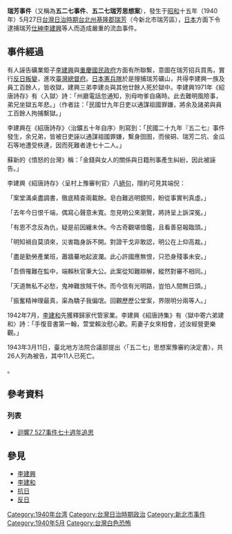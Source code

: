 {{expand|time=2010-09-18T07:12:31+00:00}}
{{refimprove|time=2010-09-18T07:12:31+00:00}}

'''瑞芳事件'''（又稱為'''五二七事件'''、'''五二七瑞芳思想案'''），發生于[[昭和|昭和]]十五年（1940年）5月27日[[台灣日治時期|台灣日治時期]][[台北州|台北州]][[基隆郡|基隆郡]][[瑞芳區|瑞芳]]（今新北市瑞芳區），[[日本|日本]]方面下令逮捕瑞芳[[仕紳|仕紳]][[李建興|李建興]]等人而造成嚴重的流血事件。

==事件經過==
有人誣告礦業鉅子[[李建興|李建興]]與[[重慶國民政府|重慶國民政府]]方面有所聯繫，意圖在瑞芳招兵買馬，實行[[反日|反日]][[叛變|叛變]]，進攻[[臺灣總督府|臺灣總督府]]。[[日本|日本]][[憲兵隊|憲兵隊]]於是搜捕瑞芳礦山，共得李建興一族及員工百餘人，皆收獄，建興三弟李建炎與其他廿餘人死於獄中。李建興1971年《紹唐詩存》有〈入獄〉詩：「州廳電話忽通知，別母吻爹自痛時。此去難明風險事，弟兄坐獄五年悲。」（作者註：「民國廿九年日吏以通謀祖國罪嫌，將余及諸弟與員工百餘人拘捕繫獄。」{{r|李1|page=31}}

李建興在《紹唐詩存》〈治鑛五十年自序〉則寫到：「民國二十九年『五二七』事件發生，余兄弟，皆被日吏誣以通謀祖國罪嫌，繫身囹圄，而侯硐、瑞芳二坑、金瓜石等地遭受柣連，因而死難者達七十二人。」{{r|李1|page=138}}

蘇新的《憤怒的台灣》稱：「金錢與女人的關係與日籍刑事產生糾紛，因此被誣告。」{{r|蘇|page=94}}

李建興《紹唐詩存》〈呈村上豫審判官〉八[[絕句|絕句]]，隱約可見其端倪：

「案堂滿桌盡調書，徹底精查兩載餘。皂白難逃明鏡照，盼從事實判真虛。」

「去年今日恨千端，偶寫心聲意未寬。忽見明公來瀏覽，將詩呈上訴深冤。」

「有恩不念反為仇，疑是前因纏未休。今古奇觀堪借鑑，且看善惡報臨頭。」

「明知禍自莫須來，災害臨身訴不開。對證干戈非敢認，明公在上仰高裁。」

「盡是勤勞產業班，蕭牆驀地起波瀾。此心許國應無恨，只恐身殘事未安。」

「吾儕罹難在監中，端賴秋官秉大公。此案從知難辯解，縱然對審不相同。」

「天道無私不必愁，鬼神難放賊干休。而今信有光明路，豈怕人間無日頭。」

「振奮精神理最真，渠為驕子我偏氓。回觀歷歷公堂案，界限明分兩等人。」{{r|李1|page=52}}

1942年7月，[[李建和|李建和]]先獲釋歸家代管家業{{r|李2|page=2}}。李建興《紹唐詩集》有〈獄中寄六弟建和〉詩：「手復音書第一翰，萱堂賴汝慰心歡。荊妻子女來相會，述汝經營更樂觀。」{{r|李1|page=51}}

1943年3月11日，臺北地方法院合議部提出〈「五二七」思想案豫審約決定書〉，共26人列為被告，其中11人已死亡{{r|李2|page=21}}。

{{Fact|由於事過至今已七十多年，住在當地老一輩的居民都還記憶深刻，但移民則從無聽過此往事，因此在[[瑞芳區|瑞芳]]這邊每年的[[五月二十七日|五月二十七日]]都會舉辦[[追思會|追思會]]|time=2010-09-18T07:24:21+00:00}}。

== 參考資料 ==
{{reflist|refs=
<ref name="李1">李建興：《臺灣先賢詩文集彙刊•第一輯•紹唐詩集》，台北：龍文出版社，1992重印，頁31、52、138</ref>
<ref name="李2">李建興：《治鑛五十年》，台北：龍文出版社，1993</ref>

<ref name="蘇">蘇新：《憤怒的台灣》，台北：時報出版社，1993，頁94</ref>

}}

=== 列表===
{{refbegin}}
*[http://www.rueifang.com/527/page37/page37.html 迴響7 527事件七十週年追思] {{Wayback|url=http://www.rueifang.com/527/page37/page37.html |date=20210123213047 }}
{{refend}}

== 參見 ==
*[[李建興|李建興]]
*[[李建和|李建和]]
*[[抗日|抗日]]
*[[反日|反日]]

{{台灣日治時期歷史事件}}

[[Category:1940年台湾|Category:1940年台湾]]
[[Category:台灣日治時期政治|Category:台灣日治時期政治]]
[[Category:新北市事件|Category:新北市事件]]
[[Category:1940年5月|Category:1940年5月]]
[[Category:台灣白色恐怖|Category:台灣白色恐怖]]